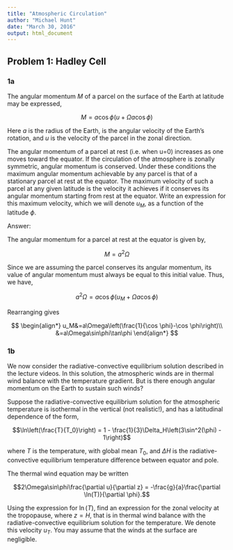 ```yaml
---
title: "Atmospheric Circulation"
author: "Michael Hunt"
date: "March 30, 2016"
output: html_document
---
```


## Problem 1: Hadley Cell

### 1a

The angular momentum $M$ of a parcel on the surface of the Earth at latitude \phi may be expressed,

$$M=a\cos\phi(u+\Omega a\cos\phi)$$


Here $a$ is the radius of the Earth, \Omega is the angular velocity of the Earth's rotation, and $u$ is the velocity of the parcel in the zonal direction.

The angular momentum of a parcel at rest (i.e. when u=0) increases as one moves toward the equator. If the circulation of the atmosphere is zonally symmetric, angular momentum is conserved. Under these conditions the maximum angular momentum achievable by any parcel is that of a stationary parcel at rest at the equator. The maximum velocity of such a parcel at any given latitude is the velocity it achieves if it conserves its angular momentum starting from rest at the equator. Write an expression for this maximum velocity, which we will denote $u_M$, as a function of the latitude $\phi$.

Answer:

The angular momentum for a parcel at rest at the equator is given by,

$$M=a^2\Omega$$

Since we are assuming the parcel conserves its angular momentum, its value of angular momentum must always be equal to this initial value. Thus, we have,

$$a^2\Omega=a\cos\phi\left(u_M+\Omega a \cos\phi\right)$$

Rearranging gives

$$
\begin{align*}
u_M&=a\Omega\left(\frac{1}{\cos \phi}-\cos \phi\right)\\
&=a\Omega\sin\phi\tan\phi
\end{align*}
$$

### 1b
We now consider the radiative-convective equilibrium solution described in the lecture videos. In this solution, the atmospheric winds are in thermal wind balance with the temperature gradient. But is there enough angular momentum on the Earth to sustain such winds?

Suppose the radiative-convective equilibrium solution for the atmospheric temperature is isothermal in the vertical (not realistic!), and has a latitudinal dependence of the form,

$$\ln\left(\frac{T}{T_0}\right) = 1 - \frac{1}{3}\Delta_H\left(3\sin^2(\phi) - 1\right)$$

where $T$ is the temperature, with global mean $T_0$, and $\Delta H$ is the radiative-convective equilibrium temperature difference between equator and pole.

The thermal wind equation may be written

$$2\Omega\sin\phi\frac{\partial u}{\partial z} = -\frac{g}{a}\frac{\partial \ln(T)}{\partial \phi}.$$

Using the expression for $\ln(T)$, find an expression for the zonal velocity at the tropopause, where $z=H$, that is in thermal wind balance with the radiative-convective equilibrium solution for the temperature. We denote this velocity $u_T$. You may assume that the winds at the surface are negligible.


